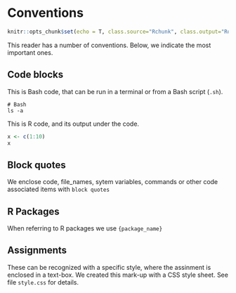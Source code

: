 # Conventions

```r
knitr::opts_chunk$set(echo = T, class.source="Rchunk", class.output="Rout")
```

This reader has a number of conventions. Below, we indicate the most important ones.

## Code blocks

This is Bash code, that can be run in a terminal or from a Bash script (`.sh`).
```
# Bash
ls -a
```

This is R code, and its output under the code.
```r
x <- c(1:10)
x
```

## Block quotes
We enclose code, file_names, sytem variables, commands or other code associated items with `block quotes`

## R Packages
When referring to R packages we use `{package_name}`

## Assignments
These can be recognized with a specific style, where the assinment is enclosed in a text-box. We created this mark-up with a CSS style sheet. See file `style.css` for details.
